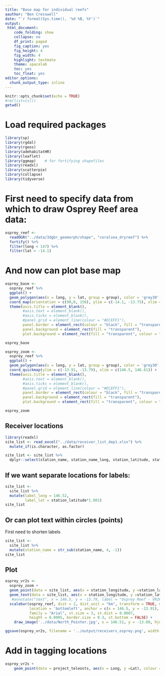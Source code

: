 ```yaml
---
title: "Base map for individual reefs"
aauthor: "Ben Cresswell"
date: "`r format(Sys.time(), '%d %B, %Y')`"
output: 
 html_document:
    code_folding: show
    collapse: no
    df_print: paged
    fig_caption: yes
    fig_height: 4
    fig_width: 4
    highlight: textmate
    theme: spacelab
    toc: yes
    toc_float: yes
editor_options: 
  chunk_output_type: inline
---
```



```r
knitr::opts_chunk$set(echo = TRUE)
#rm(list=ls())
getwd()
```


# Load required packages
```r
library(sp)
library(rgdal)
library(rgeos)
library(adehabitatHR)
library(leaflet)
library(ggmap)    # for fortifying shapefiles
library(readxl)
library(scatterpie)
library(collapse)
library(tidyverse)
```

# First need to specify data from which to draw Osprey Reef area data:
```r
osprey_reef <- 
  readOGR("../data/3dgbr_geomorph/shape", "coralsea_dryreef") %>% 
  fortify() %>% 
  filter(long < 147) %>% 
  filter(lat > -14.1)
```

# And now can plot base map
```r
osprey_base <- 
  osprey_reef %>%   
  ggplot() +
  geom_polygon(aes(x = long, y = lat, group = group), color = 'grey30', fill = 'grey', lwd = 0.3) +
  coord_map(orientation = c(90,0, 150), ylim = c(-14.1, -13.75), xlim = c(146.5, 146.75)) +
  theme(axis.title = element_blank(), 
        #axis.text = element_blank(),
        #axis.ticks = element_blank(),
        #panel.grid = element_line(colour = "#ECEFF1"),
        panel.border = element_rect(colour = "black", fill = "transparent"),
        panel.background = element_rect(fill = "transparent"),
        plot.background = element_rect(fill = "transparent", colour = "transparent")) 

osprey_base
```







```r
osprey_zoom <- 
  osprey_reef %>%   
  ggplot() +
  geom_polygon(aes(x = long, y = lat, group = group), color = 'grey30', fill = 'grey', lwd = 0.3) +
  coord_quickmap(ylim = c(-13.91, -13.79), xlim = c(146.5, 146.61)) +
  theme(axis.title = element_blank(), 
        #axis.text = element_blank(),
        #axis.ticks = element_blank(),
        #panel.grid = element_line(colour = "#ECEFF1"),
        panel.border = element_rect(colour = "black", fill = "transparent"),
        panel.background = element_rect(fill = "transparent"),
        plot.background = element_rect(fill = "transparent", colour = "transparent")) 

osprey_zoom
```


## Receiver locations

```r
library(readxl)
site_list <- read_excel("../data/receiver_list_dep1.xlsx") %>% 
  mutate_if(is.character, as.factor)

site_list <- site_list %>%   
  dplyr::select(station_name, station_name_long, station_latitude, station_longitude)
```

## If we want separate locations for labels:
```r
site_list <-
  site_list %>% 
  mutate(label_long = 146.52,
         label_lat = station_latitude*1.001)
site_list
```

## Or can plot text within circles (points)
First need to shorten labels
```r
site_list <-
  site_list %>% 
  mutate(station_name = str_sub(station_name, 4, -1))
site_list
```



## Plot
```r
osprey_vr2s <- 
  osprey_zoom +
  geom_point(data = site_list, aes(x = station_longitude, y =station_latitude), colour = 'grey10', fill = 'lightskyblue', size = 6,  stroke = 0.3, shape = 21 ) +
  geom_text(data = site_list, aes(x = station_longitude, y =station_latitude, label = station_name), size = 3) +
   #annotate("text", x = 146.5, y = -13.79, label = "Osprey Reef - VR2W locations",  colour = "black", size = 5, fontface = 2, family = "Helvetica", hjust = 0)
  scalebar(osprey_reef, dist = 2, dist_unit = "km", transform = TRUE, model = "WGS84",            # Geo properties
           location = 'bottomleft', anchor = c(x = 146.5, y = -13.91),                                # Position of bar
           family = "Arial", st.size = 3, st.dist = 0.0007,                                            # Text properties
           height = 0.0005, border.size = 0.3, st.bottom = FALSE) +
    draw_image('../data/North_Pointer.jpg', x = 146.51, y = -13.80, hjust = 0.5, vjust = 0.5, scale = 0.015)
```


```r
ggsave(osprey_vr2s, filename = '../output/receivers_osprey.png', width = 200, height = 200, units = 'mm', dpi = 400)
```


# Add in tagging locations

```r
osprey_vr2s +
    geom_point(data = project_teleosts, aes(x = Long, y =Lat), colour = 'grey10', fill = 'black', size = 4,  stroke = 0.5, shape = 3 )
```


